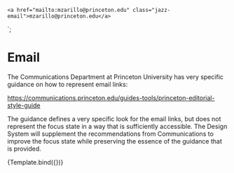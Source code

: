 
<Meta title="Components/Email" component="Email" />

    <a href="mailto:mzarillo@princeton.edu" class="jazz-email">mzarillo@princeton.edu</a>
`;

# Email

The Communications Department at Princeton University has very specific guidance on how to represent email links:

https://communications.princeton.edu/guides-tools/princeton-editorial-style-guide

The guidance defines a very specific look for the email links, but does not represent the focus state in a way that 
is sufficiently accessible.  The Design System will supplement the recommendations from Communications to improve the
focus state while preserving the essence of the guidance that is provided.

<Canvas>
    <Story name="Basic" args={{
    }}>
      {Template.bind({})}
    </Story>
</Canvas>


